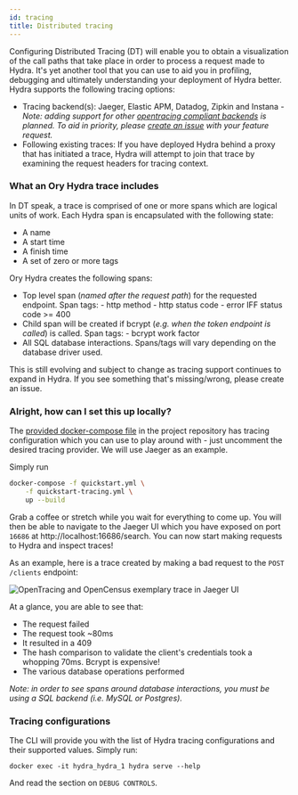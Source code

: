 ```yaml
---
id: tracing
title: Distributed tracing
---
```


Configuring Distributed Tracing (DT) will enable you to obtain a visualization of the call paths that take place in order to
process a request made to Hydra. It's yet another tool that you can use to aid you in profiling, debugging and ultimately
understanding your deployment of Hydra better. Hydra supports the following tracing options:

- Tracing backend(s): Jaeger, Elastic APM, Datadog, Zipkin and Instana - _Note: adding support for other
  [opentracing compliant backends](https://opentracing.io/docs/supported-tracers) is planned. To aid in priority, please
  [create an issue](https://github.com/ory/hydra/issues) with your feature request._
- Following existing traces: If you have deployed Hydra behind a proxy that has initiated a trace, Hydra will attempt to join that
  trace by examining the request headers for tracing context.

### What an Ory Hydra trace includes

In DT speak, a trace is comprised of one or more spans which are logical units of work. Each Hydra span is encapsulated with the
following state:

- A name
- A start time
- A finish time
- A set of zero or more tags

Ory Hydra creates the following spans:

- Top level span (_named after the request path_) for the requested endpoint. Span tags: - http method - http status code - error
  IFF status code >= 400
- Child span will be created if bcrypt (_e.g. when the token endpoint is called_) is called. Span tags: - bcrypt work factor
- All SQL database interactions. Spans/tags will vary depending on the database driver used.

This is still evolving and subject to change as tracing support continues to expand in Hydra. If you see something that's
missing/wrong, please create an issue.

### Alright, how can I set this up locally?

The [provided docker-compose file](https://github.com/ory/hydra/blob/master/quickstart-tracing.yml) in the project repository has
tracing configuration which you can use to play around with - just uncomment the desired tracing provider. We will use Jaeger as
an example.

Simply run

```sh
docker-compose -f quickstart.yml \
    -f quickstart-tracing.yml \
    up --build
```

Grab a coffee or stretch while you wait for everything to come up. You will then be able to navigate to the Jaeger UI which you
have exposed on port `16686` at http://localhost:16686/search. You can now start making requests to Hydra and inspect traces!

As an example, here is a trace created by making a bad request to the `POST /clients` endpoint:

![OpenTracing and OpenCensus exemplary trace in Jaeger UI](../images/sample_trace.png)

At a glance, you are able to see that:

- The request failed
- The request took ~80ms
- It resulted in a 409
- The hash comparison to validate the client's credentials took a whopping 70ms. Bcrypt is expensive!
- The various database operations performed

_Note: in order to see spans around database interactions, you must be using a SQL backend (i.e. MySQL or Postgres)._

### Tracing configurations

The CLI will provide you with the list of Hydra tracing configurations and their supported values. Simply run:

```
docker exec -it hydra_hydra_1 hydra serve --help
```

And read the section on `DEBUG CONTROLS`.
